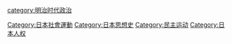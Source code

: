 [[category:明治时代政治|category:明治时代政治]]
[[Category:日本社會運動|Category:日本社會運動]]
[[Category:日本思想史|Category:日本思想史]]
[[Category:民主运动|Category:民主运动]]
[[Category:日本人权|Category:日本人权]]